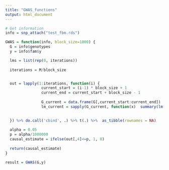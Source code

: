 ```yaml
---
title: "GWAS_functions"
output: html_document
---
```


```r
# Get information
info = snp_attach("test_fbm.rds")


```

```r
GWAS = function(info, block_size=1000) {
  G = info$genotypes
  y = info$fam$y

  lms = list(rep(0, iterations))
  
  iterations = M/block_size


  out = lapply(1:iterations, function(i) {
                current_start = (i-1) * block_size + 1
                current_end = current_start + block_size - 1
  
                G_current = data.frame(G[,current_start:current_end])
                lm_current = sapply(G_current, function(x)  summary(lm(y ~ x))$coefficients[2,1:4])
  

  }) %>% do.call('cbind', .) %>% t(.) %>%  as_tibble(rownames = NA)
  
  alpha = 0.05
  p = alpha/1000000
  causal_estimate = ifelse(out[,4]<=p, 1, 0)
  
  return(causal_estimate)
}
```

```r
result = GWAS(G,y)
```

